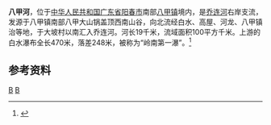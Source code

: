 '''八甲河'''，位于[[中华人民共和国|中华人民共和国]][[广东省|广东省]][[阳春市|阳春市]]南部[[八甲镇|八甲镇]]境内，是[[乔连河|乔连河]]右岸支流，发源于八甲镇南部八甲大山锅盖顶西南山谷，向北流经白水、高屋、河龙、八甲镇治等地，于大坡村以南汇入乔连河。河长19千米，流域面积100平方千米。上游的白水瀑布全长470米，落差248米，被称为“岭南第一瀑”。<ref name="中国河湖大典">{{cite book |author=《[[中国河湖大典|中国河湖大典]]》编纂委员会 |title=《中国河湖大典·珠江卷》 |year=2013年1月 |publisher=中国水利水电出版社 |location=北京 |pages=367页|isbn= 978-7-5170-0561-2 }}</ref>
==参考资料==
{{reflist}}

[[category:广东河流|B]]
[[category:阳春市|B]]
